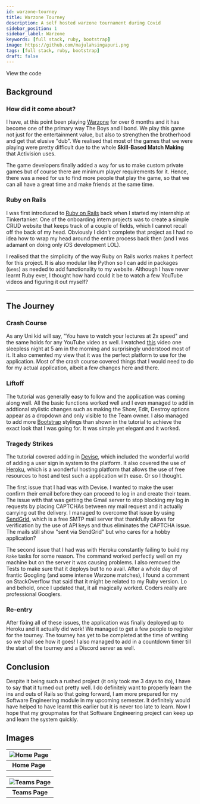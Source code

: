 ```yaml
---
id: warzone-tourney
title: Warzone Tourney
description: A self hosted warzone tournament during Covid
sidebar_position: 1
sidebar_label: Warzone
keywords: [full stack, ruby, bootstrap]
image: https://github.com/majulahsingapuri.png
tags: [full stack, ruby, bootstrap]
draft: false
---
```



<!-- markdownlint-disable MD033 -->

<Link
  className="button button--secondary"
  to="https://github.com/majulahsingapuri/WarzoneTourney"
>
  View the code
</Link>

## Background

### How did it come about?

I have, at this point been playing [Warzone](https://www.callofduty.com) for over 6 months and it has become one of the primary way The Boys and I bond.
We play this game not just for the entertainment value, but also to strengthen the brotherhood and get that elusive "dub".
We realised that most of the games that we were playing were pretty difficult due to the whole **Skill-Based Match Making** that Activision uses.

The game developers finally added a way for us to make custom private games but of course there are minimum player requirements for it.
Hence, there was a need for us to find more people that play the game, so that we can all have a great time and make friends at the same time.

### Ruby on Rails

I was first introduced to [Ruby on Rails](https://rubyonrails.org) back when I started my internship at Tinkertanker.
One of the onboarding intern projects was to create a simple CRUD website that keeps track of a couple of fields, which I cannot recall off the back of my head.
Obviously I didn't complete that project as I had no idea how to wrap my head around the entire process back then (and I was adamant on doing only iOS development LOL).

I realised that the simplicity of the way Ruby on Rails works makes it perfect for this project.
It is also modular like Python so I can add in packages (`Gems`) as needed to add functionality to my website.
Although I have never learnt Ruby ever, I thought how hard could it be to watch a few YouTube videos and figuring it out myself?

---

## The Journey

### Crash Course

As any Uni kid will say, "You have to watch your lectures at 2x speed" and the same holds for any YouTube video as well.
I watched [this](https://youtu.be/fmyvWz5TUWg) video one sleepless night at 5 am in the morning and surprisingly understood most of it.
It also cemented my view that it was the perfect platform to use for the application.
Most of the crash course covered things that I would need to do for my actual application, albeit a few changes here and there.

### Liftoff

The tutorial was generally easy to follow and the application was coming along well.
All the basic functions worked well and I even managed to add in addtional stylistic changes such as making the Show, Edit, Destroy options appear as a dropdown and only visible to the Team owner.
I also managed to add more [Bootstrap](https://getbootstrap.com) stylings than shown in the tutorial to achieve the exact look that I was going for.
It was simple yet elegant and it worked.

### Tragedy Strikes

The tutorial covered adding in [Devise](https://github.com/heartcombo/devise), which included the wonderful world of adding a user sign in system to the platform.
It also covered the use of [Heroku](https://heroku.com), which is a wonderful hosting platform that allows the use of free resources to host and test such a application with ease.
Or so I thought.

The first issue that I had was with Devise.
I wanted to make the user confirm their email before they can proceed to log in and create their team.
The issue with that was getting the Gmail server to stop blocking my log in requests by placing CAPTCHAs between my mail request and it actually carrying out the delivery.
I managed to overcome that issue by using [SendGrid](https://sendgrid.com), which is a free SMTP mail server that thankfully allows for verification by the use of API keys and thus eliminates the CAPTCHA issue.
The mails still show "sent via SendGrid" but who cares for a hobby application?

The second issue that I had was with Heroku constantly failing to build my `Rake` tasks for some reason.
The command worked perfectly well on my machine but on the server it was causing problems.
I also removed the Tests to make sure that it deploys but to no avail.
After a whole day of frantic Googling (and some intense Warzone matches), I found a comment on StackOverflow that said that it might be related to my Ruby version.
Lo and behold, once I updated that, it all magically worked.
Coders really are professional Googlers.

### Re-entry

After fixing all of these issues, the application was finally deployed up to Heroku and it actually did work!
We managed to get a few people to register for the tourney.
The tourney has yet to be completed at the time of writing so we shall see how it goes!
I also managed to add in a countdown timer till the start of the tourney and a Discord server as well.

## Conclusion

Despite it being such a rushed project (it only took me 3 days to do), I have to say that it turned out pretty well.
I do definitely want to properly learn the ins and outs of Rails so that going forward, I am more prepared for my Software Engineering module in my upcoming semester.
It definitely would have helped to have learnt this earlier but it is never too late to learn.
Now I hope that my groupmates for that Software Engineering project can keep up and learn the system quickly.

## Images

| ![Home Page](./Home%20Page.png) |
| :-----------------------------: |
|          **Home Page**          |

| ![Teams Page](./Teams%20Page.png) |
| :-------------------------------: |
|          **Teams Page**           |
